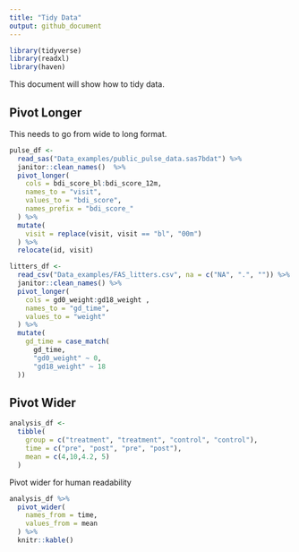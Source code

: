 ```yaml
---
title: "Tidy Data"
output: github_document
---
```


```r
library(tidyverse)
library(readxl)
library(haven)
```

This document will show how to tidy data.

## Pivot Longer

This needs to go from wide to long format. 

```r
pulse_df <- 
  read_sas("Data_examples/public_pulse_data.sas7bdat") %>% 
  janitor::clean_names()  %>% 
  pivot_longer(
    cols = bdi_score_bl:bdi_score_12m,
    names_to = "visit", 
    values_to = "bdi_score",
    names_prefix = "bdi_score_"
  ) %>% 
  mutate(
    visit = replace(visit, visit == "bl", "00m")
  ) %>% 
  relocate(id, visit)
``` 


```r
litters_df <- 
  read_csv("Data_examples/FAS_litters.csv", na = c("NA", ".", "")) %>%
  janitor::clean_names() %>%
  pivot_longer(
    cols = gd0_weight:gd18_weight , 
    names_to = "gd_time",
    values_to = "weight"
  ) %>% 
  mutate(
    gd_time = case_match(
      gd_time, 
      "gd0_weight" ~ 0, 
      "gd18_weight" ~ 18
  ))
```


## Pivot Wider 

```r
analysis_df <-
  tibble(
    group = c("treatment", "treatment", "control", "control"), 
    time = c("pre", "post", "pre", "post"),
    mean = c(4,10,4.2, 5)
  )
```

Pivot wider for human readability 

```r
analysis_df %>% 
  pivot_wider(
    names_from = time,
    values_from = mean
  ) %>% 
  knitr::kable()
```



